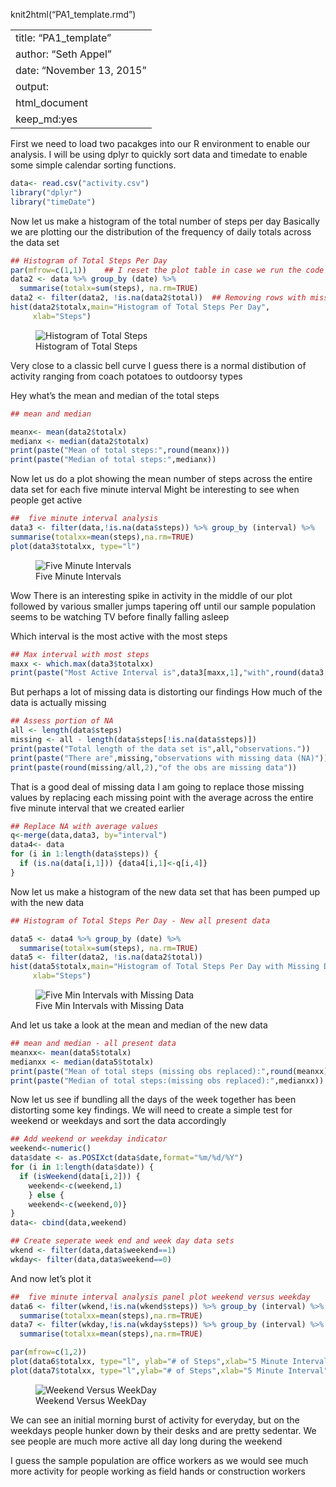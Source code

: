 knit2html("PA1_template.rmd")

---
title: "PA1_template"
author: "Seth Appel"
date: "November 13, 2015"
output: 
  html_document
    keep_md:yes
---

First we need to load two pacakges into our R environment to enable our analysis.   I will be using dplyr to quickly sort data and timedate to  enable some simple calendar sorting functions.

```r
data<- read.csv("activity.csv")
library("dplyr")
library("timeDate")
```

Now let us make a histogram of the total number of steps per day Basically we are plotting our the distribution of the frequency of daily totals across the data set

```r
## Histogram of Total Steps Per Day
par(mfrow=c(1,1))    ## I reset the plot table in case we run the code multiple times
data2 <- data %>% group_by (date) %>% 
  summarise(totalx=sum(steps), na.rm=TRUE)   
data2 <- filter(data2, !is.na(data2$total))  ## Removing rows with missing values
hist(data2$totalx,main="Histogram of Total Steps Per Day", 
     xlab="Steps")
```
![Histogram of Total Steps](instructions_fig/totalsteps.png) 


Very close to a classic bell curve  I guess there is a normal distibution of activity ranging from coach potatoes to outdoorsy types

Hey what's the mean and median of the total steps

```r
## mean and median

meanx<- mean(data2$totalx)
medianx <- median(data2$totalx)
print(paste("Mean of total steps:",round(meanx)))
print(paste("Median of total steps:",medianx))     
```
Now let us do a plot showing the mean number of steps across the entire data set for each five minute interval  Might be interesting to see when people get active 



```r
##  five minute interval analysis
data3 <- filter(data,!is.na(data$steps)) %>% group_by (interval) %>%
summarise(totalxx=mean(steps),na.rm=TRUE)
plot(data3$totalxx, type="l")

```
![Five Minute Intervals](instructions_fig/fivemins.png) 

Wow There is an interesting spike in activity in the middle of our plot followed by various smaller jumps tapering off until our sample population seems to be watching TV before finally falling asleep

Which interval is the most active with the most steps

```r
## Max interval with most steps
maxx <- which.max(data3$totalxx)
print(paste("Most Active Interval is",data3[maxx,1],"with",round(data3[maxx,2]),"steps"))
```

But perhaps a lot of missing data is distorting our findings
How much of the data is actually missing

```r
## Assess portion of NA
all <- length(data$steps)
missing <- all - length(data$steps[!is.na(data$steps)])
print(paste("Total length of the data set is",all,"observations."))
print(paste("There are",missing,"observations with missing data (NA)"))
print(paste(round(missing/all,2),"of the obs are missing data"))
```

That is a good deal of missing data  I am going to replace those missing values by replacing each missing point with the average across the entire five minute interval that we created earlier

```r
## Replace NA with average values
q<-merge(data,data3, by="interval")
data4<- data
for (i in 1:length(data$steps)) {
  if (is.na(data[i,1])) {data4[i,1]<-q[i,4]}
}
```

Now let us make a histogram of the new data set that has been pumped up with the new data

```r
## Histogram of Total Steps Per Day - New all present data

data5 <- data4 %>% group_by (date) %>% 
  summarise(totalx=sum(steps), na.rm=TRUE)
data5 <- filter(data2, !is.na(data2$total))
hist(data5$totalx,main="Histogram of Total Steps Per Day with Missing Data Inputed", 
     xlab="Steps")


```
![Five Min Intervals with Missing Data](instructions_fig/fiveminsalldata.png) 

And let us take a look at the mean and median of the new data


```r

## mean and median - all present data
meanxx<- mean(data5$totalx)
medianxx <- median(data5$totalx)
print(paste("Mean of total steps (missing obs replaced):",round(meanxx)))
print(paste("Median of total steps:(missing obs replaced):",medianxx))  

```


Now let us see if bundling all the days of the week together has been distorting some key findings.  We will need to create a simple test for weekend or weekdays and sort the data accordingly


```r
## Add weekend or weekday indicator
weekend<-numeric()
data$date <- as.POSIXct(data$date,format="%m/%d/%Y")
for (i in 1:length(data$date)) {
  if (isWeekend(data[i,2])) {
    weekend<-c(weekend,1)
    } else {
    weekend<-c(weekend,0)}
}
data<- cbind(data,weekend)

## Create seperate week end and week day data sets
wkend <- filter(data,data$weekend==1)
wkday<- filter(data,data$weekend==0)
```


And now let's plot it


```r
##  five minute interval analysis panel plot weekend versus weekday
data6 <- filter(wkend,!is.na(wkend$steps)) %>% group_by (interval) %>%
  summarise(totalxx=mean(steps),na.rm=TRUE)
data7 <- filter(wkday,!is.na(wkday$steps)) %>% group_by (interval) %>%
  summarise(totalxx=mean(steps),na.rm=TRUE)

par(mfrow=c(1,2))
plot(data6$totalxx, type="l", ylab="# of Steps",xlab="5 Minute Interval", main="Weekend Pattern")
plot(data7$totalxx, type="l",ylab="# of Steps",xlab="5 Minute Interval",main="Weekday Pattern")

```
![Weekend Versus WeekDay](instructions_fig/weekend.png) 

We can see an initial morning burst of activity for everyday, but on the weekdays people hunker down by their desks and are pretty sedentar.
We see people are much more active all day long during the weekend

I guess the sample population are office workers as we would see much more activity for people working as field hands or construction workers
